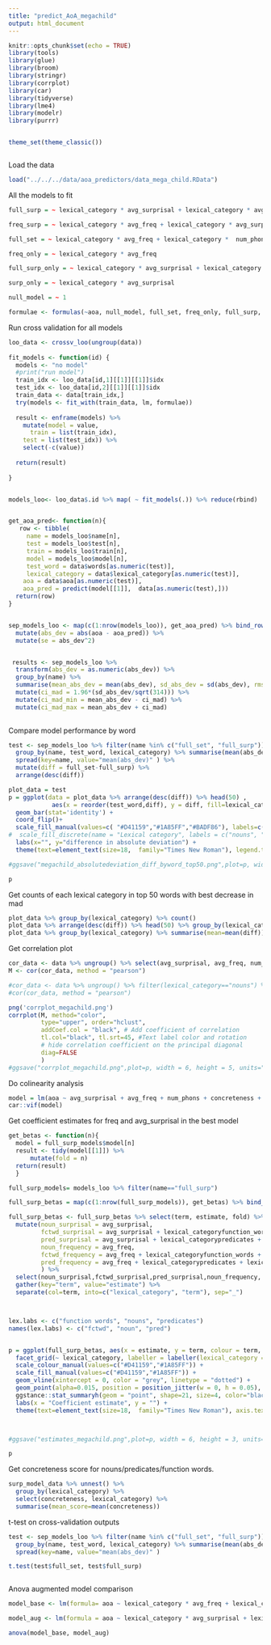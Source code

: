 ```yaml
---
title: "predict_AoA_megachild"
output: html_document
---
```


```r
knitr::opts_chunk$set(echo = TRUE)
library(tools)
library(glue)
library(broom)
library(stringr)
library(corrplot)
library(car)
library(tidyverse)
library(lme4)
library(modelr)
library(purrr)


theme_set(theme_classic())



```


Load the data
```r
load("../../../data/aoa_predictors/data_mega_child.RData")
```

All the models to fit 

```r

full_surp = ~ lexical_category * avg_surprisal + lexical_category * avg_freq + lexical_category * num_phons + lexical_category * concreteness + lexical_category * valence + lexical_category * arousal + lexical_category * babiness

freq_surp = ~ lexical_category * avg_freq + lexical_category * avg_surprisal

full_set = ~ lexical_category * avg_freq + lexical_category *  num_phons + lexical_category * concreteness + lexical_category * valence + lexical_category * arousal + lexical_category * babiness

freq_only = ~ lexical_category * avg_freq

full_surp_only = ~ lexical_category * avg_surprisal + lexical_category * num_phons + lexical_category * concreteness + lexical_category * valence + lexical_category * arousal + lexical_category * babiness

surp_only = ~ lexical_category * avg_surprisal

null_model = ~ 1

formulae <- formulas(~aoa, null_model, full_set, freq_only, full_surp, freq_surp, surp_only, full_surp_only)


```

Run cross validation for all models
```r

loo_data <- crossv_loo(ungroup(data))
  
fit_models <- function(id) {
  models <- "no model"
  #print("run model")
  train_idx <- loo_data[id,1][[1]][[1]]$idx
  test_idx <- loo_data[id,2][[1]][[1]]$idx
  train_data <- data[train_idx,]
  try(models <- fit_with(train_data, lm, formulae))
  
  result <- enframe(models) %>% 
    mutate(model = value,
      train = list(train_idx),
    test = list(test_idx)) %>% 
    select(-c(value))
  
  return(result)
  
}


models_loo<- loo_data$.id %>% map( ~ fit_models(.)) %>% reduce(rbind)


get_aoa_pred<- function(n){
   row <- tibble(
     name = models_loo$name[n],
     test = models_loo$test[n],
     train = models_loo$train[n],
     model = models_loo$model[n],
     test_word = data$words[as.numeric(test)],
     lexical_category = data$lexical_category[as.numeric(test)],
    aoa = data$aoa[as.numeric(test)],
    aoa_pred = predict(model[[1]],  data[as.numeric(test),]))
  return(row)
}


sep_models_loo <- map(c(1:nrow(models_loo)), get_aoa_pred) %>% bind_rows() %>% 
  mutate(abs_dev = abs(aoa - aoa_pred)) %>% 
  mutate(se = abs_dev^2)


 results <- sep_models_loo %>% 
  transform(abs_dev = as.numeric(abs_dev)) %>% 
  group_by(name) %>%
  summarise(mean_abs_dev = mean(abs_dev), sd_abs_dev = sd(abs_dev), rmse = sqrt(mean(se)), mse = mean(se)) %>% 
  mutate(ci_mad = 1.96*(sd_abs_dev/sqrt(314))) %>% 
  mutate(ci_mad_min = mean_abs_dev - ci_mad) %>% 
  mutate(ci_mad_max = mean_abs_dev + ci_mad)
  
```


Compare model performance by word
```r
test <- sep_models_loo %>% filter(name %in% c("full_set", "full_surp")) %>% 
  group_by(name, test_word, lexical_category) %>% summarise(mean(abs_dev)) %>% 
  spread(key=name, value="mean(abs_dev)" ) %>% 
  mutate(diff = full_set-full_surp) %>% 
  arrange(desc(diff))

plot_data = test
p = ggplot(data = plot_data %>% arrange(desc(diff)) %>% head(50) , 
            aes(x = reorder(test_word,diff), y = diff, fill=lexical_category)) +
  geom_bar(stat='identity') +
  coord_flip()+
  scale_fill_manual(values=c( "#D41159","#1A85FF","#BADF86"), labels=c("nouns", "function words", "predicates"), name="Lexical category") +
#  scale_fill_discrete(name = "Lexical category", labels = c("nouns", "function words", "predicates"))+
  labs(x="", y="difference in absolute deviation") +
  theme(text=element_text(size=18,  family="Times New Roman"), legend.title = element_text( size = 16), legend.text = element_text( size = 16), legend.position = c(0.7, 0.6), axis.text.x = element_text(size = 16), axis.text.y = element_text(size = 16))

#ggsave("megachild_absolutedeviation_diff_byword_top50.png",plot=p, width = 6, height = 10, units="in", limitsize = FALSE)

p

```
Get counts of each lexical category in top 50 words with best decrease in mad
```r

plot_data %>% group_by(lexical_category) %>% count()
plot_data %>% arrange(desc(diff)) %>% head(50) %>% group_by(lexical_category) %>% count()
plot_data %>% group_by(lexical_category) %>% summarise(mean=mean(diff))

```



Get correlation plot
```r

cor_data <- data %>% ungroup() %>% select(avg_surprisal, avg_freq, num_phons, concreteness, valence, arousal, babiness)
M <- cor(cor_data, method = "pearson")

#cor_data <- data %>% ungroup() %>% filter(lexical_category=="nouns") %>% select(!!predictors, aoa)
#cor(cor_data, method = "pearson")

png('corrplot_megachild.png')
corrplot(M, method="color",  
         type="upper", order="hclust", 
         addCoef.col = "black", # Add coefficient of correlation
         tl.col="black", tl.srt=45, #Text label color and rotation
         # hide correlation coefficient on the principal diagonal
         diag=FALSE 
         )
#ggsave("corrplot_megachild.png",plot=p, width = 6, height = 5, units="in", limitsize = FALSE)

```

Do colinearity analysis
```r

model = lm(aoa ~ avg_surprisal + avg_freq + num_phons + concreteness + valence + arousal + babiness + lexical_category, data=data)
car::vif(model)

```


Get coefficient estimates for freq and avg_surprisal in the best model
```r
get_betas <- function(n){
  model = full_surp_models$model[n]
  result <- tidy(model[[1]]) %>% 
      mutate(fold = n)
  return(result)
  }

full_surp_models= models_loo %>% filter(name=="full_surp")  

full_surp_betas = map(c(1:nrow(full_surp_models)), get_betas) %>% bind_rows()

full_surp_betas <- full_surp_betas %>% select(term, estimate, fold) %>% spread(key=term, value=estimate) %>% 
  mutate(noun_surprisal = avg_surprisal,
         fctwd_surprisal = avg_surprisal + lexical_categoryfunction_words + lexical_categoryfunction_words:avg_surprisal,
         pred_surprisal = avg_surprisal + lexical_categorypredicates + lexical_categorypredicates:avg_surprisal,
         noun_frequency = avg_freq,
         fctwd_frequency = avg_freq + lexical_categoryfunction_words + lexical_categoryfunction_words:avg_freq,
         pred_frequency = avg_freq + lexical_categorypredicates + lexical_categorypredicates:avg_freq
         ) %>% 
  select(noun_surprisal,fctwd_surprisal,pred_surprisal,noun_frequency, fctwd_frequency, pred_frequency) %>% 
  gather(key="term", value="estimate") %>% 
  separate(col=term, into=c("lexical_category", "term"), sep="_")



lex.labs <- c("function words", "nouns", "predicates")
names(lex.labs) <- c("fctwd", "noun", "pred")


p = ggplot(full_surp_betas, aes(x = estimate, y = term, colour = term, fill=term)) +
  facet_grid(~ lexical_category, labeller = labeller(lexical_category = lex.labs)) +
  scale_colour_manual(values=c("#D41159","#1A85FF")) +
  scale_fill_manual(values=c("#D41159","#1A85FF")) +
  geom_vline(xintercept = 0, color = "grey", linetype = "dotted") +
  geom_point(alpha=0.015, position = position_jitter(w = 0, h = 0.05), show.legend = FALSE)+
  ggstance::stat_summaryh(geom = "point", shape=21, size=4, color="black", fun.x = mean, fun.xmin = min,fun.xmax = max, show.legend = FALSE) +
  labs(x = "Coefficient estimate", y = "") +
  theme(text=element_text(size=18,  family="Times New Roman"), axis.text.x = element_text(size = 16), axis.text.y = element_text(size = 16))



#ggsave("estimates_megachild.png",plot=p, width = 6, height = 3, units="in", limitsize = FALSE)

p

```


Get concreteness score for nouns/predicates/function words.

```r

surp_model_data %>% unnest() %>% 
  group_by(lexical_category) %>% 
  select(concreteness, lexical_category) %>% 
  summarise(mean_score=mean(concreteness))

```


t-test on cross-validation outputs
```r

test <- sep_models_loo %>% filter(name %in% c("full_set", "full_surp")) %>% 
  group_by(name, test_word, lexical_category) %>% summarise(mean(abs_dev)) %>% 
  spread(key=name, value="mean(abs_dev)" )

t.test(test$full_set, test$full_surp)



```

Anova augmented model comparison
```r
model_base <- lm(formula= aoa ~ lexical_category * avg_freq + lexical_category *  num_phons + lexical_category * concreteness + lexical_category * valence + lexical_category * arousal + lexical_category * babiness, data = data)

model_aug <- lm(formula = aoa ~ lexical_category * avg_surprisal + lexical_category * avg_freq + lexical_category * num_phons + lexical_category * concreteness + lexical_category * valence + lexical_category * arousal + lexical_category * babiness, data = data)

anova(model_base, model_aug)


```

